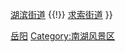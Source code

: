 {{Navbox Chinese County
|name=南湖风景区行政区划
|state = {{{state<includeonly>|collapsed</includeonly>}}}
|省=湖南省
|市=岳阳市
|县=岳阳洞庭湖旅游度假区
|街道=[[南湖街道 (岳阳市)|南湖街道]] {{!}} [[湖滨街道 (岳阳市)|湖滨街道]] {{!}} [[求索街道]] 
}}<noinclude>
[[Category:湖南市辖区模板|岳阳]]
[[Category:南湖风景区]]
</noinclude>